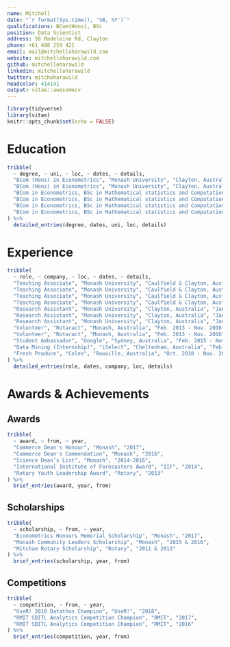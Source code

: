 ```yaml
---
name: Mitchell
date: "`r format(Sys.time(), '%B, %Y')`"
qualifications: BCom(Hons), BSc
position: Data Scientist
address: 58 Madeleine Rd, Clayton
phone: +61 408 259 421
email: mail@mitchelloharawild.com
website: mitchelloharawild.com
github: mitchelloharawild
linkedin: mitchelloharawild
twitter: mitchoharawild
headcolor: 414141
output: vitae::awesomecv
---
```


```r
library(tidyverse)
library(vitae)
knitr::opts_chunk$set(echo = FALSE)
```

# Education
```r
tribble(
  ~ degree, ~ uni, ~ loc, ~ dates, ~ details,
  "BCom (Hons) in Econometrics", "Monash University", "Clayton, Australia", "Mar. 2017 - Nov. 2017", "GPA of 3.875, WAM of 86.625",
  "BCom (Hons) in Econometrics", "Monash University", "Clayton, Australia", "Mar. 2017 - Nov. 2017", "Best in class for: Advanced statistical modelling (ETC3580), Bayesian time series econometrics (ETC4541), Applied econometrics 2 (ETC4410), Advanced topics in computational science (FIT4012), Honours Research Project (ETC4860)",
  "BCom in Econometrics, BSc in Mathematical statistics and Computational Science", "Monash University", "Clayton, Australia", "Mar. 2013 - Nov. 2016", "GPA of 3.688, WAM of 85.385",
  "BCom in Econometrics, BSc in Mathematical statistics and Computational Science", "Monash University", "Clayton, Australia", "Mar. 2013 - Nov. 2016", "Mentored in the Access Monash Ambassador Program (2015 and 2016)",
  "BCom in Econometrics, BSc in Mathematical statistics and Computational Science", "Monash University", "Clayton, Australia", "Mar. 2013 - Nov. 2016", "Participated in the Vice-Chancellor's Ancora Imparo Student Leadership Program (2014)",
  "BCom in Econometrics, BSc in Mathematical statistics and Computational Science", "Monash University", "Clayton, Australia", "Mar. 2013 - Nov. 2016", "Best in class for: Business analytics (ETC3450), Business forecasting (ETC2450), Algorithms and data structures (FIT2004), Time series analysis for business and economics (ETC3450)"
) %>% 
  detailed_entries(degree, dates, uni, loc, details)
```

# Experience
```r
tribble(
  ~ role, ~ company, ~ loc, ~ dates, ~ details,
  "Teaching Associate", "Monash University", "Caulfield & Clayton, Australia", "S1 2016 - Present", "Advanced statistical modelling (ETC3580)",
  "Teaching Associate", "Monash University", "Caulfield & Clayton, Australia", "S1 2016 - Present", "Business forecasting (ETF3231/ETF5231)",
  "Teaching Associate", "Monash University", "Caulfield & Clayton, Australia", "S1 2016 - Present", "Mathematics for business (ETF2700)",
  "Teaching Associate", "Monash University", "Caulfield & Clayton, Australia", "S1 2016 - Present", "Data modelling and computing (ETC1010)",
  "Research Assistant", "Monash University", "Clayton, Australia", "Jan. 2016 - Present", "Supervisors include Rob Hyndman, Dianne Cook, and George Athanasopoulos.",
  "Research Assistant", "Monash University", "Clayton, Australia", "Jan. 2016 - Present", "Consulting projects with DiabetesLab, Tennis Australia, Monash University and Huawei.",
  "Research Assistant", "Monash University", "Clayton, Australia", "Jan. 2016 - Present", "Contributed to the development of numerous open source R packages.",
  "Volunteer", "Rotaract", "Monash, Australia", "Feb. 2013 - Nov. 2016", "Development and maintenance of club website and online services.",
  "Volunteer", "Rotaract", "Monash, Australia", "Feb. 2013 - Nov. 2016", "Organising and hosting fundraisers.",
  "Student Ambassador", "Google", "Sydney, Australia", "Feb. 2015 - Nov. 2015", "Supported Google's presence on campus with events and media.",
  "Data Mining (Internship)", "iSelect", "Cheltenham, Australia", "Feb. 2015 - Mar. 2015", "Improved business data and issue reporting with interactive visualisations, and model-based anomaly detection.",
  "Fresh Produce", "Coles", "Rowville, Australia", "Oct. 2010 - Nov. 2015", "Food preparation & display, first aid, staff training and customer assistance."
) %>% 
  detailed_entries(role, dates, company, loc, details)
```

\newpage

<!-- # Relevant Skills -->
<!-- ```{r} -->
<!-- cvskill("Data Analysis", c("Visualisation", "Data Cleaning", "Forecasting", "Modelling", "Communication", "Inference", "Machine Learning", "Web Scraping")) -->
<!-- cvskill("Programming", c("R", "Python", "SQL", "Java", "C", "C++", "HTML/CSS", "TeX", "MATLAB")) -->
<!-- ``` -->

# Awards & Achievements
## Awards
```r
tribble(
  ~ award, ~ from, ~ year,
  "Commerce Dean's Honour", "Monash", "2017",
  "Commerce Dean's Commendation", "Monash", "2016",
  "Science Dean’s List", "Monash", "2014-2016",
  "International Institute of Forecasters Award", "IIF", "2014",
  "Rotary Youth Leadership Award", "Rotary", "2013"
) %>%
  brief_entries(award, year, from)
```

## Scholarships
```r
tribble(
  ~ scholarship, ~ from, ~ year,
  "Econometrics Honours Memorial Scholarship", "Monash", "2017",
  "Monash Community Leaders Scholarship", "Monash", "2015 & 2016",
  "Mitcham Rotary Scholarship", "Rotary", "2011 & 2012"
) %>%
  brief_entries(scholarship, year, from)
```


## Competitions
```r
tribble(
  ~ competition, ~ from, ~ year,
  "UseR! 2018 Datathon Champion", "UseR!", "2018",
  "RMIT SBITL Analytics Competition Champion", "RMIT", "2017",
  "RMIT SBITL Analytics Competition Champion", "RMIT", "2016"
) %>%
  brief_entries(competition, year, from)
```

